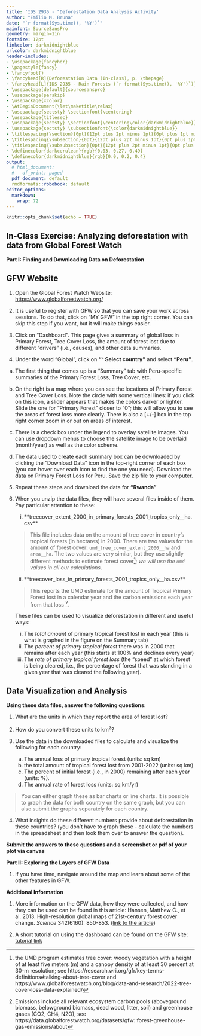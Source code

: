 ```yaml
---
title: 'IDS 2935 - "Deforestation Data Analysis Activity'
author: "Emilio M. Bruna"
date: "`r format(Sys.time(), '%Y')`"
mainfont: SourceSansPro
geometry: margin=1in
fontsize: 12pt
linkcolor: darkmidnightblue
urlcolor: darkmidnightblue
header-includes:
- \usepackage{fancyhdr}
- \pagestyle{fancy}
- \fancyfoot{}
- \fancyhead[R]{Deforestation Data (In-class), p. \thepage}
- \fancyhead[L]{IDS 2935 - Rain Forests (`r format(Sys.time(), '%Y')`)}
- \usepackage[default]{sourcesanspro}
- \usepackage{parskip}
- \usepackage{xcolor}
- \AtBeginDocument{\let\maketitle\relax}
- \usepackage{sectsty} \sectionfont{\centering}
- \usepackage{titlesec}
- \usepackage{sectsty} \sectionfont{\centering\color{darkmidnightblue}}
- \usepackage{sectsty} \subsectionfont{\color{darkmidnightblue}}
- \titlespacing{\section}{0pt}{12pt plus 2pt minus 1pt}{0pt plus 1pt minus 1pt}
- \titlespacing{\subsection}{0pt}{12pt plus 2pt minus 1pt}{0pt plus 1pt minus 1pt}
- \titlespacing{\subsubsection}{0pt}{12pt plus 2pt minus 1pt}{0pt plus 1pt minus 1pt}
- \definecolor{darkcerulean}{rgb}{0.03, 0.27, 0.49}
- \definecolor{darkmidnightblue}{rgb}{0.0, 0.2, 0.4}
output:
  # html_document:
  #   df_print: paged
  pdf_document: default
  rmdformats::robobook: default
editor_options: 
  markdown: 
    wrap: 72
---
```


```r
knitr::opts_chunk$set(echo = TRUE)
```

## In-Class Exercise: Analyzing deforestation with data from Global Forest Watch

\vspace{0.3cm}

**Part I: Finding and Downloading Data on Deforestation**

## GFW Website

1. Open the Global Forest Watch Website: [https://www.globalforestwatch.org/](https://www.globalforestwatch.org/)

2. It is useful to register with GFW so that you can save your work across sessions. To do that, click on "MY GFW" in the top right corner. You can skip this step if you want, but it will make things easier.

3. Click on "Dashboard". This page gives a summary of global loss in Primary Forest, Tree Cover Loss, the amount of forest lost due to different "drivers" (i.e., causes), and other data summaries. 

4. Under the word "Global", click on **"^ Select country"** and select  **"Peru"**.

a. The first thing that comes up is a "Summary" tab with Peru-specific summaries of the Primary Forest Loss, Tree Cover, etc. 

b. On the right is a map where you can see the locations of Primary Forest and Tree Cover Loss. Note the circle with some vertical lines: if you click on this icon, a slider appears that makes the colors darker or lighter. Slide the one for "Primary Forest" closer to "0"; this will allow you to see the areas of forest loss more clearly. There is also a [+/-] box in the top right corner zoom in or out on areas of interest.

c. There is a check box under the legend to overlay satellite images. You can use dropdown menus to choose the satellite image to be overlaid (month/year) as well as the color scheme.

d. The data used to create each summary box can be downloaded by clicking the "Download Data" icon in the top-right corner of each box (you can hover over each icon to find the one you need). Download the data on Primary Forest Loss for Peru. Save the zip file to your computer.

5. Repeat these steps and download the data for **"Rwanda"**

6. When you unzip the data files, they will have several files inside of them. Pay particular attention to these:

    
    i) **treecover_extent_2000_in_primary_forests_2001_tropics_only__ha.csv** 
    
    >This file includes data on the amount of tree cover in country's tropical forests (in hectares) in 2000. There are two values for the amount of forest cover: `umd_tree_cover_extent_2000__ha`	and `area__ha`. The two values are very similar, but they use slightly different methods to estimate forest cover^[the UMD program estimates tree cover: woody vegetation with a height of at least five meters (m) and a canopy density of at least 30 percent at 30-m resolution; see https://research.wri.org/gfr/key-terms-definitions#talking-about-tree-cover and https://www.globalforestwatch.org/blog/data-and-research/2022-tree-cover-loss-data-explained/]; _we will use the `umd` values in all our calculations_. 
    
    ii) **treecover_loss_in_primary_forests_2001_tropics_only__ha.csv**
    
    >This reports the UMD estimate for the amount of Tropical Primary Forest lost in a calendar year and the carbon emissions each year from that loss ^[Emissions include all relevant ecosystem carbon pools (aboveground biomass, belowground biomass, dead wood, litter, soil) and greenhouse gases (CO2, CH4, N2O), see https://data.globalforestwatch.org/datasets/gfw::forest-greenhouse-gas-emissions/about].

    These files can be used to visualize deforestation in different and useful ways:   
    

    i) The _total amount_ of primary tropical forest lost in each year (this is what is graphed in the figure on the Summary tab)
    ii) The _percent of primary tropical forest_ there was in 2000 that remains after each year (this starts at 100% and declines every year)
    iii) The _rate of primary tropical forest loss_ (the "speed" at which forest is being cleared, i.e., the percentage of forest that was standing in a given year that was cleared the following year).


## Data Visualization and Analysis 
**Using these data files, answer the following questions:**


1) What are the units in which they report the area of forest lost?  
2) How do you convert these units to km^2^?
3) Use the data in the downloaded files to calculate and visualize the following for each country:

    (a) The annual loss of primary tropical forest (units: sq km)
    (b) the total amount of tropical forest lost from 2001-2022 (units: sq km)
    (c) The percent of initial forest (i.e., in 2000) remaining after each year (units: %).
    (d) The annual rate of forest loss (units: sq km/yr)

  > You can either graph these as bar charts or line charts. It is possible to graph the data for both country on the same graph, but you can also submit the graphs separately for each country.
  

<!-- 5 points extra credit: Finally, on each country's summary click on the other tabs to see the type of information provided. Under the "Climate Change" tab, download the data for the graph entitled "FOREST-RELATED GREENHOUSE GAS EMISSIONS". (warning: switching between tabs can be slow; sometimes I find it easier to just click the "country" drop-down list and start over) 
4) Plot the relationship between (a) the amount of forest cover lost in a given year and (b) greenhouse gas emissions in a given year.-->

4) What insights do these different numbers provide about deforestation in these countries? (you don't have to graph these - calculate the numbers in the spreadsheet and then look them over to answer the question).



**Submit the answers to these questions and a screenshot or pdf of your plot via canvas**

**Part II: Exploring the Layers of GFW Data**

1. If you have time, navigate around the map and learn about some of the other features in GFW.


**Additional Information**

1. More information on the GFW data, how they were collected, and how they can be used can be found in this article: Hansen, Matthew C., et al. 2013. High-resolution global maps of 21st-century forest cover change. *Science* 342(6160): 850-853. ([link to the article](https://www.science.org/doi/10.1126/science.1244693))

2. A short tutorial on using the dashboard can be found on the GFW site:  [tutorial link](https://www.globalforestwatch.org/help/map/guides/analyze-data-map/)


